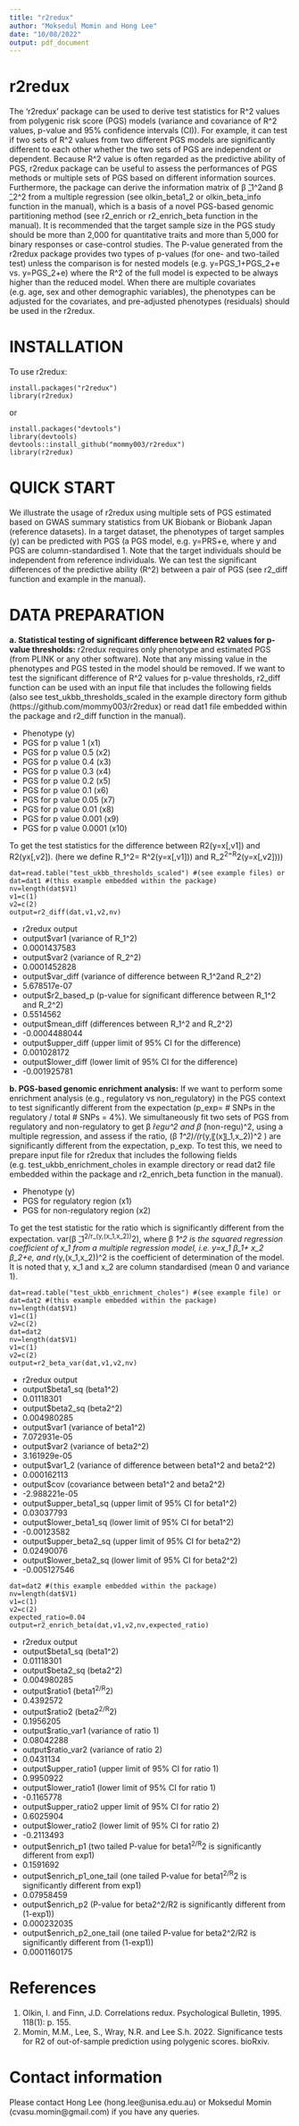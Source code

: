 ---
title: "r2redux"
author: "Moksedul Momin and Hong Lee"
date: "10/08/2022"
output: pdf_document
---

# r2redux

The ‘r2redux’ package can be used to derive test statistics for R^2 values from polygenic risk score (PGS) models (variance and covariance of R^2 values, p-value and 95% confidence intervals (CI)). For example, it can test if two sets of R^2 values from two different PGS models are significantly different to each other whether the two sets of PGS are independent or dependent. Because R^2 value is often regarded as the predictive ability of PGS, r2redux package can be useful to assess the performances of PGS methods or multiple sets of PGS based on different information sources. Furthermore, the package can derive the information matrix of β ̂_1^2and β ̂_2^2 from a multiple regression (see olkin_beta1_2 or olkin_beta_info function in the manual), which is a basis of a novel PGS-based genomic partitioning method (see r2_enrich or r2_enrich_beta function in the manual). It is recommended that the target sample size in the PGS study should be more than 2,000 for quantitative traits  and more than 5,000 for binary responses or case-control studies. The P-value generated from the r2redux package provides two types of p-values (for one- and two-tailed test) unless the comparison is for nested models (e.g. y=PGS_1+PGS_2+e vs. y=PGS_2+e) where the R^2 of the full model is expected to be always higher than the reduced model.  When there are multiple covariates (e.g. age, sex and other demographic variables), the phenotypes can be adjusted for the covariates, and pre-adjusted phenotypes (residuals) should be used in the r2redux.  

# INSTALLATION
To use r2redux:
```
install.packages("r2redux") 
library(r2redux)
```
 or
```
install.packages("devtools")
library(devtools)
devtools::install_github("mommy003/r2redux")
library(r2redux)
```


# QUICK START
We illustrate the usage of r2redux using multiple sets of PGS estimated based on GWAS summary statistics from UK Biobank or Biobank Japan (reference datasets). In a target dataset, the phenotypes of target samples (y) can be predicted with PGS (a PGS model, e.g. y=PRS+e, where y and PGS are column-standardised 1. Note that the target individuals should be independent from reference individuals. We can test the significant differences of the predictive ability (R^2) between a pair of PGS (see r2_diff function and example in the manual).

# DATA PREPARATION
**a.	Statistical testing of significant difference between R2 values for p-value thresholds:** 
r2redux requires only phenotype and estimated PGS (from PLINK or any other software). Note that any missing value in the phenotypes and PGS tested in the model should be removed. If we want to test the significant difference of R^2 values for p-value thresholds, r2_diff function can be used with an input file that includes the following fields (also see test_ukbb_thresholds_scaled in the example directory form github  (https://github.com/mommy003/r2redux)  or read dat1 file embedded within the package and r2_diff function in the manual).


- Phenotype (y)
- PGS for p value 1 (x1)
- PGS for p value 0.5 (x2)
- PGS for p value 0.4 (x3)
- PGS for p value 0.3 (x4)
- PGS for p value 0.2 (x5)
- PGS for p value 0.1 (x6)
- PGS for p value 0.05 (x7)
- PGS for p value 0.01 (x8)
- PGS for p value 0.001 (x9)
- PGS for p value 0.0001 (x10)

To get the test statistics for the difference between R2(y=x[,v1]) and R2(yx[,v2]). (here we define R_1^2= R^2(y=x[,v1])) and R_2^2=R^2(y=x[,v2])))
```
dat=read.table("test_ukbb_thresholds_scaled") #(see example files) or
dat=dat1 #(this example embedded within the package)
nv=length(dat$V1)
v1=c(1)
v2=c(2)
output=r2_diff(dat,v1,v2,nv)
```
- r2redux output
- output$var1 (variance of R_1^2)
- 0.0001437583
- output$var2 (variance of R_2^2)
- 0.0001452828
- output$var_diff (variance of difference between R_1^2and R_2^2)
- 5.678517e-07
- output$r2_based_p (p-value for significant difference between R_1^2  and R_2^2)
- 0.5514562
- output$mean_diff (differences between R_1^2 and R_2^2)
- -0.0004488044
- output$upper_diff (upper limit of 95% CI for the difference)
- 0.001028172
- output$lower_diff (lower limit of 95% CI for the difference)
- -0.001925781

 
**b. PGS-based genomic enrichment analysis:**
If we want to perform some enrichment analysis (e.g., regulatory vs non_regulatory) in the PGS context to test significantly different from the expectation (p_exp= # SNPs in the regulatory / total # SNPs = 4%). We simultaneously fit two sets of PGS from regulatory and non-regulatory to get β ̂_regu^2 and β ̂_(non-regu)^2, using a multiple regression, and assess if the ratio,  (β ̂_1^2)/(r_(y,〖(x〗_1,x_2))^2 ) are significantly different from the expectation, p_exp. To test this, we need to prepare input file for r2redux that includes the following fields (e.g. test_ukbb_enrichment_choles in example directory or read dat2 file embedded within the package and r2_enrich_beta function in the manual).

- Phenotype (y)
- PGS for regulatory region (x1)
- PGS for non-regulatory region (x2)      

To get the test statistic for the ratio which is significantly different from the expectation. var(β ̂_1^2/r_(y,(x_1,x_2))^2), where β ̂_1^2  is the squared regression coefficient of x_1 from a multiple regression model, i.e. y=x_1 β_1+ x_2 β_2+e, and r_(y,(x_1,x_2))^2 is the coefficient of determination of the model. It is noted that y, x_1 and x_2 are column standardised (mean 0 and variance 1).

```
dat=read.table("test_ukbb_enrichment_choles") #(see example file) or 
dat=dat2 #(this example embedded within the package)
nv=length(dat$V1)
v1=c(1)
v2=c(2)
dat=dat2
nv=length(dat$V1)
v1=c(1)
v2=c(2)
output=r2_beta_var(dat,v1,v2,nv)
```
- r2redux output
- output$beta1_sq (beta1^2)
- 0.01118301
- output$beta2_sq (beta2^2)
- 0.004980285
- output$var1 (variance of beta1^2)
- 7.072931e-05
- output$var2 (variance of beta2^2)
- 3.161929e-05
- output$var1_2 (variance of difference between beta1^2 and beta2^2)
- 0.000162113
- output$cov (covariance between beta1^2 and beta2^2)
- -2.988221e-05
- output$upper_beta1_sq (upper limit of 95% CI for beta1^2)
- 0.03037793
- output$lower_beta1_sq (lower limit of 95% CI for beta1^2)
- -0.00123582
- output$upper_beta2_sq (upper limit of 95% CI for beta2^2)
- 0.02490076
- output$lower_beta2_sq (lower limit of 95% CI for beta2^2)
- -0.005127546

```
dat=dat2 #(this example embedded within the package)
nv=length(dat$V1)
v1=c(1)
v2=c(2)
expected_ratio=0.04
output=r2_enrich_beta(dat,v1,v2,nv,expected_ratio)
```
- r2redux output
- output$beta1_sq (beta1^2)
- 0.01118301
- output$beta2_sq (beta2^2)
- 0.004980285
- output$ratio1 (beta1^2/R^2)
- 0.4392572
- output$ratio2 (beta2^2/R^2)
- 0.1956205
- output$ratio_var1 (variance of ratio 1)
- 0.08042288
- output$ratio_var2 (variance of ratio 2)
- 0.0431134
- output$upper_ratio1 (upper limit of 95% CI for ratio 1)
- 0.9950922
- output$lower_ratio1 (lower limit of 95% CI for ratio 1)
- -0.1165778
- output$upper_ratio2 upper limit of 95% CI for ratio 2)
- 0.6025904
- output$lower_ratio2 (lower limit of 95% CI for ratio 2)
- -0.2113493
- output$enrich_p1 (two tailed P-value for beta1^2/R^2 is significantly different from exp1)
- 0.1591692
- output$enrich_p1_one_tail (one tailed P-value for beta1^2/R^2 is significantly different from exp1)
- 0.07958459
- output$enrich_p2 (P-value for beta2^2/R2 is significantly different from (1-exp1))
- 0.000232035
- output$enrich_p2_one_tail (one tailed P-value for beta2^2/R2 is significantly different from (1-exp1))
- 0.0001160175


# References
1. Olkin, I. and  Finn, J.D. Correlations redux. Psychological Bulletin, 1995. 118(1): p. 155.
2. Momin, M.M., Lee, S., Wray, N.R. and Lee S.h. 2022. Significance tests for R2 of out-of-sample prediction using polygenic scores. bioRxiv.

# Contact information
Please contact Hong Lee (hong.lee@unisa.edu.au) or Moksedul Momin (cvasu.momin@gmail.com) if you have any queries.
